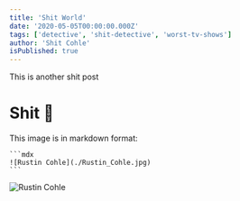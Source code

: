 ```yaml
---
title: 'Shit World'
date: '2020-05-05T00:00:00.000Z'
tags: ['detective', 'shit-detective', 'worst-tv-shows']
author: 'Shit Cohle'
isPublished: true
---
```


This is another shit post

# Shit 💩

This image is in markdown format:

````
```mdx
![Rustin Cohle](./Rustin_Cohle.jpg)
```
````

![Rustin Cohle](./Rustin_Cohle.jpg)
